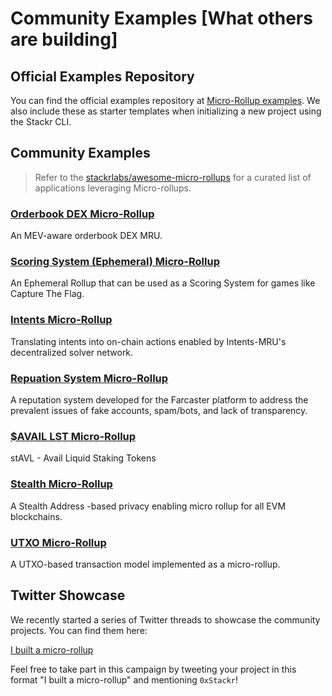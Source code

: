# Community Examples [What others are building]

## Official Examples Repository

You can find the official examples repository at [Micro-Rollup examples](https://github.com/stackrlabs/micro-rollup-examples). We also include these as starter templates when initializing a new project using the Stackr CLI.

## Community Examples

> Refer to the [stackrlabs/awesome-micro-rollups](https://github.com/stackrlabs/awesome-micro-rollups) for a curated list of applications leveraging Micro-rollups.

### [Orderbook DEX Micro-Rollup](https://github.com/eshaan7/orderbook-dex-mru)

An MEV-aware orderbook DEX MRU.

### [Scoring System (Ephemeral) Micro-Rollup](https://github.com/eshaan7/ephemeral-micro-rollup)

An Ephemeral Rollup that can be used as a Scoring System for games like Capture The Flag.

### [Intents Micro-Rollup](https://github.com/Dhruv-2003/IntentsMRU)

Translating intents into on-chain actions enabled by Intents-MRU's decentralized solver network.

### [Repuation System Micro-Rollup](https://github.com/Dhruv-2003/RepuationSystemMRU)

A reputation system developed for the Farcaster platform to address the prevalent issues of fake accounts, spam/bots, and lack of transparency.

### [$AVAIL LST Micro-Rollup](https://github.com/Architsharma7/Avail-LST-MRU)

stAVL - Avail Liquid Staking Tokens

### [Stealth Micro-Rollup](https://github.com/Dhruv-2003/StealthMRU)

A Stealth Address -based privacy enabling micro rollup for all EVM blockchains.

### [UTXO Micro-Rollup](https://github.com/Dhruv-2003/UTXO-rollup)

A UTXO-based transaction model implemented as a micro-rollup.

## Twitter Showcase

We recently started a series of Twitter threads to showcase the community projects. You can find them here:

[I built a micro-rollup](https://twitter.com/search?q=i%20built%20a%20micro%20rollup&src=typed_query)

Feel free to take part in this campaign by tweeting your project in this format "I built a micro-rollup" and mentioning `0xStackr`!
